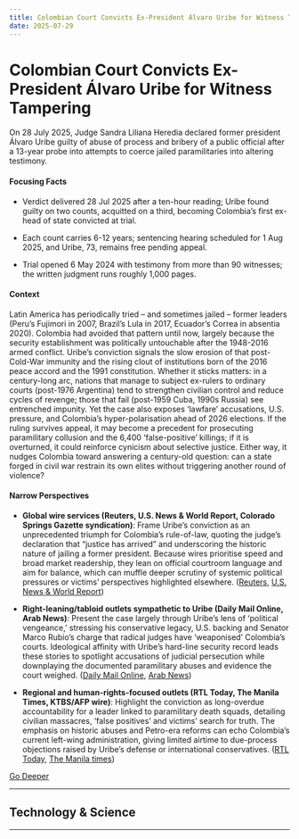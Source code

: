 ```yaml
---
title: Colombian Court Convicts Ex-President Álvaro Uribe for Witness Tampering
date: 2025-07-29
---
```


# Colombian Court Convicts Ex-President Álvaro Uribe for Witness Tampering

On 28 July 2025, Judge Sandra Liliana Heredia declared former president Álvaro Uribe guilty of abuse of process and bribery of a public official after a 13-year probe into attempts to coerce jailed paramilitaries into altering testimony.

#### Focusing Facts

- Verdict delivered 28 Jul 2025 after a ten-hour reading; Uribe found guilty on two counts, acquitted on a third, becoming Colombia’s first ex-head of state convicted at trial.

- Each count carries 6-12 years; sentencing hearing scheduled for 1 Aug 2025, and Uribe, 73, remains free pending appeal.

- Trial opened 6 May 2024 with testimony from more than 90 witnesses; the written judgment runs roughly 1,000 pages.

#### Context

Latin America has periodically tried – and sometimes jailed – former leaders (Peru’s Fujimori in 2007, Brazil’s Lula in 2017, Ecuador’s Correa in absentia 2020). Colombia had avoided that pattern until now, largely because the security establishment was politically untouchable after the 1948-2016 armed conflict. Uribe’s conviction signals the slow erosion of that post-Cold-War immunity and the rising clout of institutions born of the 2016 peace accord and the 1991 constitution. Whether it sticks matters: in a century-long arc, nations that manage to subject ex-rulers to ordinary courts (post-1976 Argentina) tend to strengthen civilian control and reduce cycles of revenge; those that fail (post-1959 Cuba, 1990s Russia) see entrenched impunity. Yet the case also exposes ‘lawfare’ accusations, U.S. pressure, and Colombia’s hyper-polarisation ahead of 2026 elections. If the ruling survives appeal, it may become a precedent for prosecuting paramilitary collusion and the 6,400 ‘false-positive’ killings; if it is overturned, it could reinforce cynicism about selective justice. Either way, it nudges Colombia toward answering a century-old question: can a state forged in civil war restrain its own elites without triggering another round of violence?

#### Narrow Perspectives

- **Global wire services (Reuters, U.S. News & World Report, Colorado Springs Gazette syndication)**: Frame Uribe’s conviction as an unprecedented triumph for Colombia’s rule-of-law, quoting the judge’s declaration that “justice has arrived” and underscoring the historic nature of jailing a former president. Because wires prioritise speed and broad market readership, they lean on official courtroom language and aim for balance, which can muffle deeper scrutiny of systemic political pressures or victims’ perspectives highlighted elsewhere. ([Reuters](https://www.reuters.com/world/americas/colombia-ex-president-uribe-guilty-abuse-process-bribery-public-official-2025-07-28/), [U.S. News & World Report](https://www.usnews.com/news/world/articles/2025-07-28/colombia-ex-president-uribe-guilty-of-abuse-of-process-bribery-of-a-public-official))

- **Right-leaning/tabloid outlets sympathetic to Uribe (Daily Mail Online, Arab News)**: Present the case largely through Uribe’s lens of ‘political vengeance,’ stressing his conservative legacy, U.S. backing and Senator Marco Rubio’s charge that radical judges have ‘weaponised’ Colombia’s courts. Ideological affinity with Uribe’s hard-line security record leads these stories to spotlight accusations of judicial persecution while downplaying the documented paramilitary abuses and evidence the court weighed. ([Daily Mail Online](https://www.dailymail.co.uk/wires/ap/article-14949215/Former-Colombian-President-Uribe-guilty-bribery-trial-threatens-strongmans-legacy.html), [Arab News](https://www.arabnews.com/node/2609719/world))

- **Regional and human-rights-focused outlets (RTL Today, The Manila Times, KTBS/AFP wire)**: Highlight the conviction as long-overdue accountability for a leader linked to paramilitary death squads, detailing civilian massacres, ‘false positives’ and victims’ search for truth. The emphasis on historic abuses and Petro-era reforms can echo Colombia’s current left-wing administration, giving limited airtime to due-process objections raised by Uribe’s defense or international conservatives. ([RTL Today](https://today.rtl.lu/news/world/a/2324541.html), [The Manila times](https://www.manilatimes.net/2025/07/29/world/americas-emea/colombian-ex-president-uribe-guilty-of-witness-tampering/2157688))


[Go Deeper](https://www.perplexity.ai/search?q=Colombian+Court+Convicts+Ex-President+%C3%81lvaro+Uribe+for+Witness+Tampering)

---

## Technology & Science

---

<a id='nasaisro-nisar-earth-radar-satellite-mounted-on-gslv-f16-for-30-july-2025-lift-off'></a>
